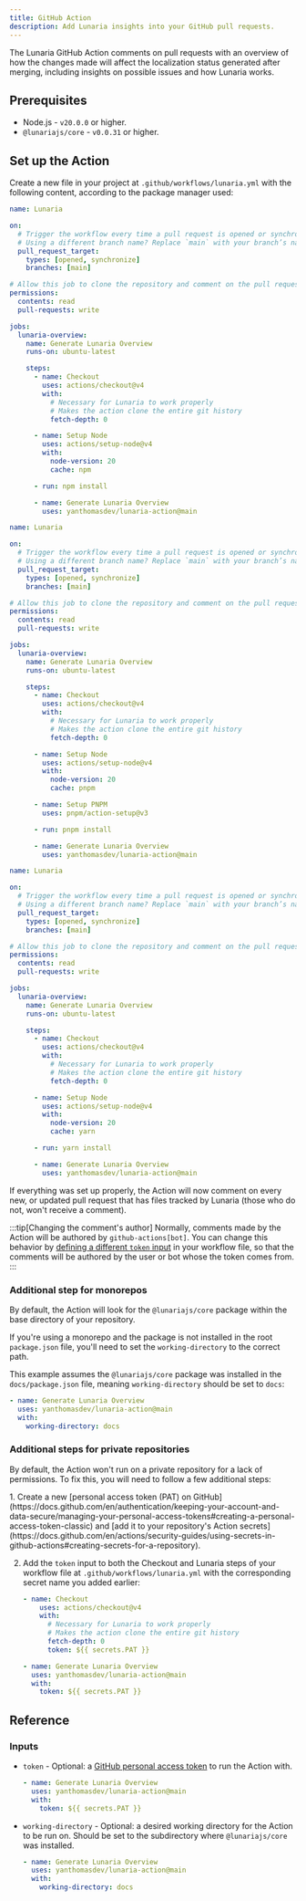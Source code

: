 ```yaml
---
title: GitHub Action
description: Add Lunaria insights into your GitHub pull requests.
---
```



The Lunaria GitHub Action comments on pull requests with an overview of how the changes made will affect the localization status generated after merging, including insights on possible issues and how Lunaria works.

## Prerequisites

- Node.js - `v20.0.0` or higher.
- `@lunariajs/core` - `v0.0.31` or higher.

## Set up the Action

Create a new file in your project at `.github/workflows/lunaria.yml` with the following content, according to the package manager used:

<Tabs>
<TabItem label="npm">

```yml
name: Lunaria

on:
  # Trigger the workflow every time a pull request is opened or synchronized at the target `main` branch
  # Using a different branch name? Replace `main` with your branch’s name
  pull_request_target:
    types: [opened, synchronize]
    branches: [main]

# Allow this job to clone the repository and comment on the pull request
permissions:
  contents: read
  pull-requests: write

jobs:
  lunaria-overview:
    name: Generate Lunaria Overview
    runs-on: ubuntu-latest

    steps:
      - name: Checkout
        uses: actions/checkout@v4
        with:
          # Necessary for Lunaria to work properly
          # Makes the action clone the entire git history
          fetch-depth: 0

      - name: Setup Node
        uses: actions/setup-node@v4
        with:
          node-version: 20
          cache: npm

      - run: npm install

      - name: Generate Lunaria Overview
        uses: yanthomasdev/lunaria-action@main
```

</TabItem>
<TabItem label="pnpm">

```yml
name: Lunaria

on:
  # Trigger the workflow every time a pull request is opened or synchronized at the target `main` branch
  # Using a different branch name? Replace `main` with your branch’s name
  pull_request_target:
    types: [opened, synchronize]
    branches: [main]

# Allow this job to clone the repository and comment on the pull request
permissions:
  contents: read
  pull-requests: write

jobs:
  lunaria-overview:
    name: Generate Lunaria Overview
    runs-on: ubuntu-latest

    steps:
      - name: Checkout
        uses: actions/checkout@v4
        with:
          # Necessary for Lunaria to work properly
          # Makes the action clone the entire git history
          fetch-depth: 0

      - name: Setup Node
        uses: actions/setup-node@v4
        with:
          node-version: 20
          cache: pnpm

      - name: Setup PNPM
        uses: pnpm/action-setup@v3

      - run: pnpm install

      - name: Generate Lunaria Overview
        uses: yanthomasdev/lunaria-action@main
```

</TabItem>
<TabItem label="Yarn">

```yml
name: Lunaria

on:
  # Trigger the workflow every time a pull request is opened or synchronized at the target `main` branch
  # Using a different branch name? Replace `main` with your branch’s name
  pull_request_target:
    types: [opened, synchronize]
    branches: [main]

# Allow this job to clone the repository and comment on the pull request
permissions:
  contents: read
  pull-requests: write

jobs:
  lunaria-overview:
    name: Generate Lunaria Overview
    runs-on: ubuntu-latest

    steps:
      - name: Checkout
        uses: actions/checkout@v4
        with:
          # Necessary for Lunaria to work properly
          # Makes the action clone the entire git history
          fetch-depth: 0

      - name: Setup Node
        uses: actions/setup-node@v4
        with:
          node-version: 20
          cache: yarn

      - run: yarn install

      - name: Generate Lunaria Overview
        uses: yanthomasdev/lunaria-action@main
```

</TabItem>
</Tabs>

If everything was set up properly, the Action will now comment on every new, or updated pull request that has files tracked by Lunaria (those who do not, won't receive a comment).

:::tip[Changing the comment's author]
Normally, comments made by the Action will be authored by `github-actions[bot]`. You can change this behavior by [defining a different `token` input](http://localhost:4321/tools/github-action/#inputs) in your workflow file, so that the comments will be authored by the user or bot whose the token comes from.
:::

### Additional step for monorepos

By default, the Action will look for the `@lunariajs/core` package within the base directory of your repository.

If you're using a monorepo and the package is not installed in the root `package.json` file, you'll need to set the `working-directory` to the correct path.

This example assumes the `@lunariajs/core` package was installed in the `docs/package.json` file, meaning `working-directory` should be set to `docs`:

```yml ins={4} mark="docs"
- name: Generate Lunaria Overview
  uses: yanthomasdev/lunaria-action@main
  with:
    working-directory: docs
```

### Additional steps for private repositories

By default, the Action won't run on a private repository for a lack of permissions. To fix this, you will need to follow a few additional steps:

<Steps>
1. Create a new [personal access token (PAT) on GitHub](https://docs.github.com/en/authentication/keeping-your-account-and-data-secure/managing-your-personal-access-tokens#creating-a-personal-access-token-classic) and [add it to your repository's Action secrets](https://docs.github.com/en/actions/security-guides/using-secrets-in-github-actions#creating-secrets-for-a-repository).

2. Add the `token` input to both the Checkout and Lunaria steps of your workflow file at `.github/workflows/lunaria.yml` with the corresponding secret name you added earlier:

   ```yml ins={7} mark="PAT"
   - name: Checkout
       uses: actions/checkout@v4
       with:
         # Necessary for Lunaria to work properly
         # Makes the action clone the entire git history
         fetch-depth: 0
         token: ${{ secrets.PAT }}
   ```

   ```yml ins={4} mark="PAT"
   - name: Generate Lunaria Overview
     uses: yanthomasdev/lunaria-action@main
     with:
       token: ${{ secrets.PAT }}
   ```

</Steps>

## Reference

### Inputs

- `token` - Optional: a [GitHub personal access token](https://docs.github.com/en/authentication/keeping-your-account-and-data-secure/managing-your-personal-access-tokens#about-personal-access-tokens) to run the Action with.

  ```yml mark={4}
  - name: Generate Lunaria Overview
    uses: yanthomasdev/lunaria-action@main
    with:
      token: ${{ secrets.PAT }}
  ```

- `working-directory` - Optional: a desired working directory for the Action to be run on. Should be set to the subdirectory where `@lunariajs/core` was installed.

  ```yml mark={4}
  - name: Generate Lunaria Overview
    uses: yanthomasdev/lunaria-action@main
    with:
      working-directory: docs
  ```
